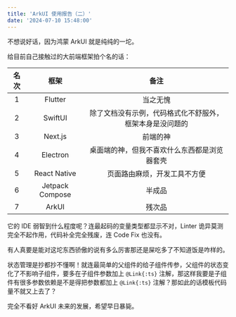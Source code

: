 ```yaml
---
title: 'ArkUI 使用报告（二）'
date: '2024-07-10 15:48:00'
---
```


不想说好话，因为鸿蒙 ArkUI 就是纯纯的一坨。

给目前自己接触过的大前端框架拍个名的话：

| 名次 |      框架       |                           备注                           |
| :--: | :-------------: | :------------------------------------------------------: |
|  1   |     Flutter     |                         当之无愧                         |
|  2   |     SwiftUI     | 除了文档没有示例，代码格式化不舒服外，框架本身是没问题的 |
|  3   |     Next.js     |                         前端的神                         |
|  4   |    Electron     |       桌面端的神，但我不喜欢什么东西都是浏览器套壳       |
|  5   |  React Native   |               页面路由麻烦，开发工具不方便               |
|  6   | Jetpack Compose |                          半成品                          |
|  7   |      ArkUI      |                          残次品                          |

它的 IDE 弱智到什么程度呢？连最起码的变量类型都显示不对，Linter 诡异莫测完全不起作用，代码补全完全残废，连 Code Fix 也没有。

有人真要是能对这坨东西骄傲的说有多么厉害那还是屎吃多了不知道饭是咋样的。

状态管理是抄都抄不懂啊！就连最简单的父组件的给子组件传参，父组件的状态变化了不影响子组件，要多在子组件参数加上 `@Link{:ts}` 注解，那这样我要是子组件有很多参数依赖是不是得把参数都加上 `@Link{:ts}` 注解？那如此的话模板代码量不就又上去了？

完全不看好 ArkUI 未来的发展，希望早日暴毙。
